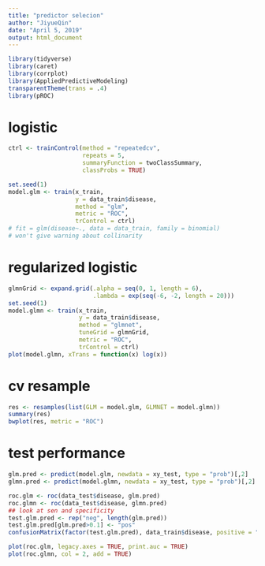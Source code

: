 ```yaml
---
title: "predictor selecion"
author: "JiyueQin"
date: "April 5, 2019"
output: html_document
---
```


```r
library(tidyverse)
library(caret)
library(corrplot)
library(AppliedPredictiveModeling)
transparentTheme(trans = .4)
library(pROC)
```


# logistic

```r
ctrl <- trainControl(method = "repeatedcv",
                     repeats = 5,
                     summaryFunction = twoClassSummary,
                     classProbs = TRUE)

set.seed(1)
model.glm <- train(x_train,
                   y = data_train$disease,
                   method = "glm",
                   metric = "ROC",
                   trControl = ctrl)
# fit = glm(disease~., data = data_train, family = binomial)
# won't give warning about collinarity
```


# regularized logistic

```r
glmnGrid <- expand.grid(.alpha = seq(0, 1, length = 6),
                        .lambda = exp(seq(-6, -2, length = 20)))
set.seed(1)
model.glmn <- train(x_train,
                    y = data_train$disease,
                    method = "glmnet",
                    tuneGrid = glmnGrid,
                    metric = "ROC",
                    trControl = ctrl)
plot(model.glmn, xTrans = function(x) log(x))   
```
# cv resample

```r
res <- resamples(list(GLM = model.glm, GLMNET = model.glmn))
summary(res)
bwplot(res, metric = "ROC")
```
# test performance 
```r
glm.pred <- predict(model.glm, newdata = xy_test, type = "prob")[,2]
glmn.pred <- predict(model.glmn, newdata = xy_test, type = "prob")[,2]

roc.glm <- roc(data_test$disease, glm.pred)
roc.glmn <- roc(data_test$disease, glmn.pred)
## look at sen and specificity
test.glm.pred <- rep("neg", length(glm.pred))
test.glm.pred[glm.pred>0.1] <- "pos"
confusionMatrix(factor(test.glm.pred), data_train$disease, positive = "pos")

plot(roc.glm, legacy.axes = TRUE, print.auc = TRUE)
plot(roc.glmn, col = 2, add = TRUE)

```